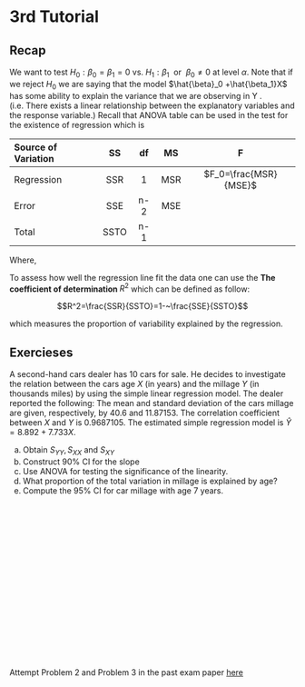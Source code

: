 # 3rd Tutorial

## Recap

We want to test $H_0:\beta_0 = \beta_1 = 0$ vs. $H_1 :\beta_1~~ \text{or} ~~\beta_0 \neq 0$ at level $\alpha$.
Note that if we reject $H_0$ we are saying that the model $\hat{\beta}_0 +\hat{\beta_1}X$  has some ability to explain the variance that we are observing in Y . (i.e. There exists a linear relationship between the explanatory variables and the response variable.) Recall that ANOVA table can be used in the test for the existence of regression which is 

Source of Variation    SS       df        MS        F
-------------------- ------ ----------  -------   ------- 
     Regression        SSR      1         MSR     $F_0=\frac{MSR}{MSE}$
       Error           SSE     n-2        MSE
       Total           SSTO    n-1




Where, 
\begin{align}
SSR &= \sum~(\hat{y}_{i}-\bar{y})^2 = \hat{\beta_1^2}S_{xx}\\
SSE &= \sum~(\hat{y_i}-y_i)^2=S_{yy}-\dfrac{S_{xy}^2}{S_{xx}}\\
SSTO&= \sum~(y_i-\bar{y})^2 = S_{yy}\\
MSR &= \frac{SSR}{1}\\
MSE &= \frac{SSE}{n-2}
\end{align}



To assess how well the regression line fit the data one can use the **The coefficient of determination ** $R^2$  which can be defined as follow:

$$R^2=\frac{SSR}{SSTO}=1-~\frac{SSE}{SSTO}$$ 

which measures the proportion of variability explained by the regression.

## Exercieses
::: {.exercise}
A second-hand cars dealer has 10 cars for sale. He decides to investigate the relation between the cars age $X$ (in years) and the millage $Y$ (in thousands miles) by using the simple linear regression model. The dealer reported the following: The mean and standard deviation of the cars millage are given, respectively, by $40.6$ and $11.87153$. The correlation coefficient between $X$ and $Y$ is $0.9687105$. The estimated simple regression model is $\hat{Y} = 8.892 + 7.733X$.
:::


a) Obtain $S_{YY} , S_{XX}$ and $S_{XY}$
b) Construct $90\%$ CI for the slope
c) Use ANOVA for testing the significance of the linearity.
d) What proportion of the total variation in millage is explained by age?
e) Compute the $95\%$ CI for car millage with age $7$ years.
\
\
\
\
\
\
\
\
\
\
\
\
\
\
\
\
\
\


::: {.exercise}
Attempt Problem 2 and Problem 3 in the past exam paper [here](https://ksusa-my.sharepoint.com/:b:/g/personal/aalharbi10_ksu_edu_sa/ET1ClL2rf-FDo1DRPjXS7xsB1Ttoe_h7y1Pm6omx-DanxA?e=LTWeK9)
:::
\
\
\
\
\
\
\
\
\
\
\
\
\
\
\
\
\
\
\
\
\
\
\
\
\
\

